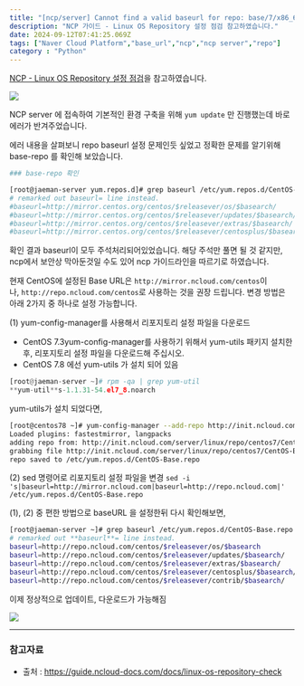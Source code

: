 ```yaml
---
title: "[ncp/server] Cannot find a valid baseurl for repo: base/7/x86_64 - repo_baseurl 초기 설정"
description: "NCP 가이드 - Linux OS Repository 설정 점검 참고하였습니다."
date: 2024-09-12T07:41:25.069Z
tags: ["Naver Cloud Platform","base_url","ncp","ncp server","repo"]
category : "Python"
---
```

[NCP - Linux OS Repository 설정 점검](https://guide.ncloud-docs.com/docs/linux-os-repository-check)을 참고하였습니다.



![](/images/857494ae-1301-4326-8b60-75f9b3a4530a-image.png)



NCP server 에 접속하여 기본적인 환경 구축을 위해 ```yum update``` 만 진행했는데 바로 에러가 반겨주었습니다.

에러 내용을 살펴보니 repo baseurl 설정 문제인듯 싶었고 정확한 문제를 알기위해 base-repo 를 확인해 보았습니다.

```bash
### base-repo 확인

[root@jaeman-server yum.repos.d]# grep baseurl /etc/yum.repos.d/CentOS-Base.repo
# remarked out baseurl= line instead.
#baseurl=http://mirror.centos.org/centos/$releasever/os/$basearch/
#baseurl=http://mirror.centos.org/centos/$releasever/updates/$basearch/
#baseurl=http://mirror.centos.org/centos/$releasever/extras/$basearch/
#baseurl=http://mirror.centos.org/centos/$releasever/centosplus/$basearch/
```

확인 결과 baseurl이 모두 주석처리되어있었습니다. 해당 주석만 풀면 될 것 같지만, ncp에서 보안상 막아둔것일 수도 있어 ncp 가이드라인을 따르기로 하였습니다.

현재 CentOS에 설정된 Base URL은 `http://mirror.ncloud.com/centos`이나, `http://repo.ncloud.com/centos`로 사용하는 것을 권장 드립니다. 변경 방법은 아래 2가지 중 하나로 설정 가능합니다.

(1) yum-config-manager를 사용해서 리포지토리 설정 파일을 다운로드

- CentOS 7.3yum-config-manager를 사용하기 위해서 yum-utils 패키지 설치한 후, 리포지토리 설정 파일을 다운로드해 주십시오.
- CentOS 7.8 에선 yum-utils 가 설치 되어 있음

```python
[root@jaeman-server ~]# rpm -qa | grep yum-util
**yum-util**s-1.1.31-54.el7_8.noarch
```

yum-utils가 설치 되었다면,

```bash
[root@centos78 ~]# yum-config-manager --add-repo http://init.ncloud.com/server/linux/repo/centos7/CentOS-Base.repo
Loaded plugins: fastestmirror, langpacks
adding repo from: http://init.ncloud.com/server/linux/repo/centos7/CentOS-Base.repo
grabbing file http://init.ncloud.com/server/linux/repo/centos7/CentOS-Base.repo to /etc/yum.repos.d/CentOS-Base.repo
repo saved to /etc/yum.repos.d/CentOS-Base.repo
```

(2) sed 명령어로 리포지토리 설정 파일을 변경
```sed -i 's|baseurl=http://mirror.ncloud.com|baseurl=http://repo.ncloud.com|' /etc/yum.repos.d/CentOS-Base.repo``` 

(1), (2) 중 편한 방법으로 baseURL 을 설정한뒤 다시 확인해보면,

```bash
[root@jaeman-server ~]# grep baseurl /etc/yum.repos.d/CentOS-Base.repo
# remarked out **baseurl**= line instead.
baseurl=http://repo.ncloud.com/centos/$releasever/os/$basearch
baseurl=http://repo.ncloud.com/centos/$releasever/updates/$basearch/
baseurl=http://repo.ncloud.com/centos/$releasever/extras/$basearch/
baseurl=http://repo.ncloud.com/centos/$releasever/centosplus/$basearch/
baseurl=http://repo.ncloud.com/centos/$releasever/contrib/$basearch/
```

이제 정상적으로 업데이트, 다운로드가 가능해짐


![](/images/1d8f0a8c-3569-46ff-802a-eb78c82c7fd7-image.png)



---
### 참고자료

- 출처 : https://guide.ncloud-docs.com/docs/linux-os-repository-check